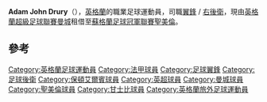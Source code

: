 {{Infobox football biography
| name           = 亞當·杜來
| image          =
| caption        =
| fullname       = Adam John Drury<ref name="List of Players under Written Contract Registered Between 01/02/2013 and 28/02/2013">{{Cite web
| title = List of Players under Written Contract Registered Between 01/02/2013 and 28/02/2013
| url = http://www.thefa.com/football-rules-governance/more/~/media/774E2ECF9B3E4EE3A300FD51BF8EA6C1.ashx
| publisher = The Football Association
| format = PDF
| accessdate = 12 April 2013
| archive-date = 2019-10-23
| archive-url = https://web.archive.org/web/20191023233223/http://www.thefa.com/football-rules-governance/more/~/media/774E2ECF9B3E4EE3A300FD51BF8EA6C1.ashx
| dead-url = no
}}</ref>
| birth_date     = {{Birth date and age|1993|9|9|df=y}}
| birth_place    = [[英格蘭|英格蘭]][[林肯郡|林肯郡]][[格里姆斯比|格里姆斯比]]
| height         = {{height|m=1.79}}
| position       = [[翼鋒|翼鋒]] / [[右後衛|右後衛]]
| currentclub    =
| clubnumber     =
| youthyears1    = –2007      |youthclubs1 = [[甘士比足球會|甘士比]]
| youthyears2    = 2007–2011      |youthclubs2 = [[曼徹斯特城足球會|曼城青年隊]]
| years1         = 2011–2015   |clubs1 = [[曼徹斯特城足球會|曼城]]            |caps1 = 0  |goals1 = 0
| years2         = 2013      |clubs2 = → [[伯顿足球俱乐部|伯顿]] (租借)       |caps2 = 13  |goals2 = 0
| years3         = 2014–2015 |clubs3 = → [[聖美倫足球會|聖美倫]] (租借)       |caps3 = 12  |goals3 = 3
| pcupdate       = 5 January 2015 (UTC)
}}
'''Adam John Drury'''（{{bd|1993年|9月9日}}），[[英格蘭|英格蘭]]的職業足球運動員，司職[[翼鋒|翼鋒]] / [[右後衛|右後衛]]，現由[[英格蘭超級足球聯賽|英格蘭超級足球聯賽]][[曼徹斯特城足球會|曼城]]租借至[[蘇格蘭足球冠軍聯賽|蘇格蘭足球冠軍聯賽]][[聖美倫足球會|聖美倫]]。

==參考==
{{Reflist}}

{{DEFAULTSORT:Drury, Adam}}

[[Category:英格蘭足球運動員|Category:英格蘭足球運動員]]
[[Category:法甲球員|Category:法甲球員]]
[[Category:足球翼鋒|Category:足球翼鋒]]
[[Category:足球後衛|Category:足球後衛]]
[[Category:保頓艾爾賓球員|Category:保頓艾爾賓球員]]
[[Category:英超球員|Category:英超球員]]
[[Category:曼城球員|Category:曼城球員]]
[[Category:聖美倫球員|Category:聖美倫球員]]
[[Category:甘士比球員|Category:甘士比球員]]
[[Category:英格蘭旅外足球運動員|Category:英格蘭旅外足球運動員]]